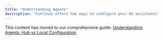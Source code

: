 ```yaml
---
title: "Understanding Agents"
description: "Continue offers two ways to configure your AI assistants"
---
```


This content has moved to our comprehensive guide: [Understanding Agents: Hub vs Local Configuration](/guides/understanding-agents)
